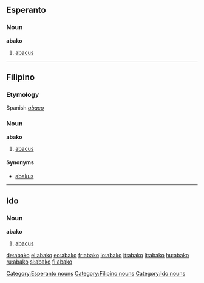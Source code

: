 ==Esperanto==

===Noun===
'''abako'''

# [[abacus]]

[[Category:Esperanto nouns]]

----

==Filipino==

===Etymology===
Spanish ''[[abaco]]''

===Noun===
'''abako'''

# [[abacus]]

====Synonyms====
* [[abakus]]

[[Category:Filipino nouns]]

----

==Ido==

===Noun===
'''abako'''

# [[abacus]]

[[Category:Ido nouns]]

[[de:abako]]
[[el:abako]]
[[eo:abako]]
[[fr:abako]]
[[io:abako]]
[[it:abako]]
[[lt:abako]]
[[hu:abako]]
[[ru:abako]]
[[sl:abako]]
[[fi:abako]]